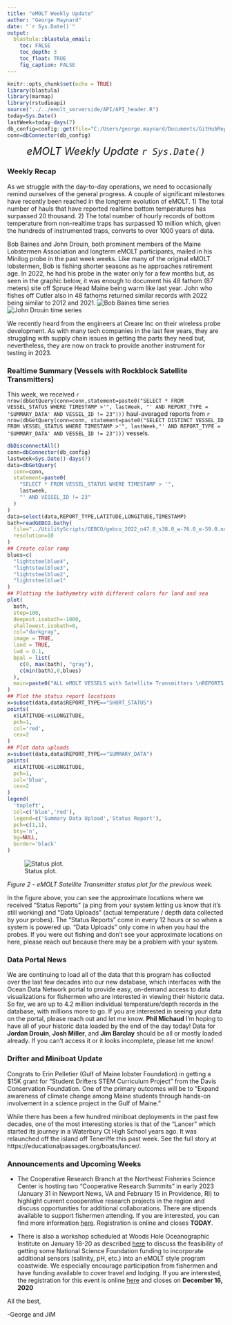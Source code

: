 ```yaml
---
title: "eMOLT Weekly Update"
author: "George Maynard"
date: "`r Sys.Date()`"  
output: 
  blastula::blastula_email:
    toc: FALSE
    toc_depth: 3
    toc_float: TRUE
    fig_caption: FALSE
---
```


```r
knitr::opts_chunk$set(echo = TRUE)
library(blastula)
library(marmap)
library(rstudioapi)
source("../../emolt_serverside/API/API_header.R")
today=Sys.Date()
lastWeek=today-days(7)
db_config=config::get(file="C:/Users/george.maynard/Documents/GitHubRepos/emolt_serverside/API/config.yml")$dev_intranet
conn=dbConnector(db_config)
```

<center> 

<font size="5"> *eMOLT Weekly Update `r Sys.Date()` * </font>

</center>

### Weekly Recap 

As we struggle with the day-to-day operations, we need to occasionally remind ourselves of the general progress.  A couple of significant milestones have recently been reached in the longterm evolution of eMOLT. 1) The total number of hauls that have reported realtime bottom temperatures has surpassed 20 thousand. 2) The total number of hourly records of bottom temperature from non-realtime traps has surpassed 10 million which, given the hundreds of instrumented traps, converts to over 1000 years of data. 

Bob Baines and John Drouin, both prominent members of the Maine Lobstermen Association and longterm eMOLT participants, mailed in his Minilog probe in the past week weeks. Like many of the original eMOLT lobstermen, Bob is fishing shorter seasons as he approaches retirement age. In 2022, he had his probe in the water only for a few months but, as seen in the graphic below, it was enough to document his 48 fathom (87 meters) site off Spruce Head Maine being warm like last year. John who fishes off Cutler also in 48 fathoms returned similar records with 2022 being similar to 2012 and 2021.
![Bob Baines time series](TH01.png)
![John Drouin time series](OD08.png)

We recently heard from the engineers at Creare Inc on their wireless probe development. As with many tech companies in the last few years, they are struggling with supply chain issues in getting the parts they need but, nevertheless, they are now on track to provide another instrument for testing in 2023.

### Realtime Summary (Vessels with Rockblock Satellite Transmitters)

This week, we received `r nrow(dbGetQuery(conn=conn,statement=paste0("SELECT * FROM VESSEL_STATUS WHERE TIMESTAMP >'", lastWeek, "' AND REPORT_TYPE = 'SUMMARY_DATA' AND VESSEL_ID != 23")))` haul-averaged reports from `r nrow(dbGetQuery(conn=conn, statement=paste0("SELECT DISTINCT VESSEL_ID FROM VESSEL_STATUS WHERE TIMESTAMP >'", lastWeek,"' AND REPORT_TYPE = 'SUMMARY_DATA' AND VESSEL_ID != 23")))` vessels. 

```r
dbDisconnectAll()
conn=dbConnector(db_config)
lastweek=Sys.Date()-days(7)
data=dbGetQuery(
  conn=conn,
  statement=paste0(
    "SELECT * FROM VESSEL_STATUS WHERE TIMESTAMP > '",
    lastweek,
    "' AND VESSEL_ID != 23"
  )
)
data=select(data,REPORT_TYPE,LATITUDE,LONGITUDE,TIMESTAMP)
bath=readGEBCO.bathy(
  file="../UtilityScripts/GEBCO/gebco_2022_n47.0_s38.0_w-76.0_e-59.0.nc",
  resolution=10
)
## Create color ramp
blues=c(
  "lightsteelblue4", 
  "lightsteelblue3",
  "lightsteelblue2", 
  "lightsteelblue1"
)
## Plotting the bathymetry with different colors for land and sea
plot(
  bath,
  step=100,
  deepest.isobath=-1000,
  shallowest.isobath=0,
  col="darkgray",
  image = TRUE, 
  land = TRUE, 
  lwd = 0.1,
  bpal = list(
    c(0, max(bath), "gray"),
    c(min(bath),0,blues)
  ),
  main=paste0("ALL eMOLT VESSELS with Satellite Transmitters \nREPORTS FROM: ",lastweek," to ",Sys.Date())
)
## Plot the status report locations
x=subset(data,data$REPORT_TYPE=="SHORT_STATUS")
points(
  x$LATITUDE~x$LONGITUDE,
  pch=1,
  col='red',
  cex=2
)
## Plot data uploads
x=subset(data,data$REPORT_TYPE=="SUMMARY_DATA")
points(
  x$LATITUDE~x$LONGITUDE,
  pch=1,
  col='blue',
  cex=2
)
legend(
  'topleft',
  col=c('blue','red'),
  legend=c('Summary Data Upload','Status Report'),
  pch=c(1,1),
  bty='n',
  bg=NULL,
  border='black'
)
```

![Status plot.](`r knitr::fig_chunk('statusPlot', 'png')`)

*Figure 2 - eMOLT Satellite Transmitter status plot for the previous week.*

In the figure above, you can see the approximate locations where we received "Status Reports" (a ping from your system letting us know that it's still working) and "Data Uploads" (actual temperature / depth data collected by your probes). The "Status Reports" come in every 12 hours or so when a system is powered up. "Data Uploads" only come in when you haul the probes. If you were out fishing and don't see your approximate locations on here, please reach out because there may be a problem with your system.

### Data Portal News

We are continuing to load all of the data that this program has collected over the last few decades into our new database, which interfaces with the Ocean Data Network portal to provide easy, on-demand access to data visualizations for fishermen who are interested in viewing their historic data. So far, we are up to 4.2 million individual temperature/depth records in the database, with millions more to go. If you are interested in seeing your data on the portal, please reach out and let me know. **Phil Michaud** I'm hoping to have all of your historic data loaded by the end of the day today! Data for **Jordan Drouin**, **Josh Miller**, and **Jim Barclay** should be all or mostly loaded already. If you can't access it or it looks incomplete, please let me know!

### Drifter and Miniboat Update

Congrats to Erin Pelletier (Gulf of Maine lobster Foundation) in getting a $15K grant for "Student Drifters STEM Curriculum Project" from the Davis Conservation Foundation. One of the primary outcomes will be to "Expand awareness of climate change among Maine students through hands-on
involvement in a science project in the Gulf of Maine."

While there has been a few hundred miniboat deployments in the past few decades, one of the most interesting stories is that of the "Lancer" which started its journey in a Waterbury Ct High School years ago.  It was relaunched off the island off Teneriffe this past week. See the full story at https://educationalpassages.org/boats/lancer/.


### Announcements and Upcoming Weeks

- The Cooperative Research Branch at the Northeast Fisheries Science Center is hosting two "Cooperative Research Summits" in early 2023 (January 31 in Newport News, VA and February 15 in Providence, RI) to highlight current coooperative research projects in the region and discuss opportunities for additional collaborations. There are stipends available to support fishermen attending. If you are interested, you can find more information [here](https://www.fisheries.noaa.gov/new-england-mid-atlantic/outreach-and-education/cooperative-research-fosters-regional-partnerships#2023-northeast-cooperative-research-summits). Registration is online and closes **TODAY**. 

- There is also a workshop scheduled at Woods Hole Oceanographic Institute on January 18-20 as described [here](https://www.us-ocb.org/coastal-bgc-obs-network-with-fishing-community/) to discuss the feasibility of getting some National Science Foundation funding to incorporate additional sensors (salinity, pH, etc.) into an eMOLT style program coastwide. We especially encourage participation from fishermen and have funding available to cover travel and lodging. If you are interested, the registration for this event is online [here](https://docs.google.com/forms/d/e/1FAIpQLScJ9QA94Lm7LrKmOHTo36gUyB0eOlcWcKnAz6BXDyp76QTzHg/viewform?usp=sf_link) and closes on **December 16, 2020** 

All the best,

-George and JiM
